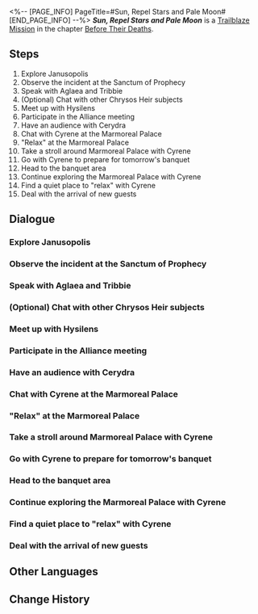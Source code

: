 <%-- [PAGE_INFO]
PageTitle=#Sun, Repel Stars and Pale Moon#
[END_PAGE_INFO] --%>
{{Stub|Dialogue.}}
{{Mission Infobox
|id            = 1040604
|title         = 
|image         = <!--Mission Sun, Repel Stars and Pale Moon.png-->
|type          = Trailblaze
|event_name    = 
|chapter       = Before Their Deaths
|requirements  = {{subst:void|<!--Unknown: {"Type":"Manual"}-->}}
|summary       = <!--official mission summary from Fate's Atlas-->
|characters    = "Dux Brumalis" Seneca; "Dux Fragoris" Labienus; Aglaea; Angry Priest; Cerydra; Crude Ladonian; Cyrene; Herta; Hysilens; Irritable Warrior; Trailblazer; Tribbie
|startLocation = [[Amphoreus]] - [[Imperator's Janusopolis]]
|world         = Amphoreus
|area          = Imperator's Janusopolis
|prev          = 
|next          = ???
|rewards       = Trailblaze EXP*1,900; Stellar Jade*240; Traveler's Guide*18; Lost Crystal*18; Disorder Ambrosia*760; Credit*240,000
}}
'''''Sun, Repel Stars and Pale Moon''''' is a [[Trailblaze Mission]] in the chapter [[Before Their Deaths]].

==Steps==
# Explore Janusopolis
# Observe the incident at the Sanctum of Prophecy
# Speak with Aglaea and Tribbie
# (Optional) Chat with other Chrysos Heir subjects
# Meet up with Hysilens
# Participate in the Alliance meeting
# Have an audience with Cerydra
# Chat with Cyrene at the Marmoreal Palace
# "Relax" at the Marmoreal Palace
# Take a stroll around Marmoreal Palace with Cyrene
# Go with Cyrene to prepare for tomorrow's banquet
# Head to the banquet area
# Continue exploring the Marmoreal Palace with Cyrene
# Find a quiet place to "relax" with Cyrene
# Deal with the arrival of new guests

<!--
==Gameplay Notes==

--><!--
==Trial Character==

-->
==Dialogue==
{{Stub Dialogue}}

===Explore Janusopolis{{subst:void|<!--104060401-->}}===
{{Mission Description|type=trailblaze|location=Imperator's Janusopolis|People say this is a cruel era stained with golden blood and crimson, an era of catastrophe where tsunamis rage and mountains crumble, an era of tyranny where corrupt rulers trample the law, a dark era where both gods and their faithful are slaughtered. This is the era of the First Flame-Chase Journey, an era with a scorching sun that burns with blinding light.<br />And you must gaze directly into it, asking it to illuminate the fire you seek.}}
{{Dialogue Start}}
:{{tx}}
{{Dialogue End}}

===Observe the incident at the Sanctum of Prophecy{{subst:void|<!--104060402-->}}===
{{Dialogue Start}}
:{{tx}}
{{Dialogue End}}

===Speak with Aglaea and Tribbie{{subst:void|<!--104060405-->}}===
{{Dialogue Start}}
:{{tx}}
{{Dialogue End}}

===(Optional) Chat with other Chrysos Heir subjects{{subst:void|<!--104060411-->}}===
{{Dialogue Start}}
:{{tx}}
{{Dialogue End}}

===Meet up with Hysilens{{subst:void|<!--104060406-->}}===
{{Dialogue Start}}
:{{tx}}
{{Dialogue End}}

===Participate in the Alliance meeting{{subst:void|<!--104060407-->}}===
{{Dialogue Start}}
:{{tx}}
{{Dialogue End}}

===Have an audience with Cerydra{{subst:void|<!--104060409-->}}===
{{Dialogue Start}}
:{{tx}}
{{Dialogue End}}

===Chat with Cyrene at the Marmoreal Palace{{subst:void|<!--104060410-->}}===
{{Mission Description|type=trailblaze|location=Imperator's Dawncloud|update|The myth has drifted from its destined course. If fate is written in the stars, then their gravity pulls not just the sun, but the very tides at your feet.<br />The stars may be untouchable, but the tide isn't. Stand in its flow and feel how cosmic forces lap at your ankles.<br />That's the ocean whispering its worries, wave by wave, shore to soul.}}
{{Dialogue Start}}
:{{tx}}
{{Dialogue End}}

==="Relax" at the Marmoreal Palace{{subst:void|<!--104060418-->}}===
{{Dialogue Start}}
:{{tx}}
{{Dialogue End}}

===Take a stroll around Marmoreal Palace with Cyrene{{subst:void|<!--104060419-->}}===
{{Dialogue Start}}
:{{tx}}
{{Dialogue End}}

===Go with Cyrene to prepare for tomorrow's banquet{{subst:void|<!--104060426-->}}===
{{Dialogue Start}}
:{{tx}}
{{Dialogue End}}

===Head to the banquet area{{subst:void|<!--104060428-->}}===
{{Mission Description|type=trailblaze|location=Imperator's Okhema|update|What a spectacle this banquet of power is, where the ruler's ambitious toast leaves everyone intoxicated with possibility. Beneath the sweet honey brew, though, salt and bitterness linger on the tongue.<br />The higher the revelry soars, the less anyone notices the world below. That's the trick of it all.<br />Only those who reach the absolute summit feel the sobering winds of truth. Then comes the inevitable fall. Salt, bitterness, vertigo, pain... all rushing up to embrace you as gravity collects its debt.}}
{{Dialogue Start}}
:{{tx}}
{{Dialogue End}}

===Continue exploring the Marmoreal Palace with Cyrene{{subst:void|<!--104060420-->}}===
{{Mission Description|type=trailblaze|location=Imperator's Okhema|update|The myth has drifted from its destined course. If fate is written in the stars, then their gravity pulls not just the sun, but the very tides at your feet.<br />The stars may be untouchable, but the tide isn't. Stand in its flow and feel how cosmic forces lap at your ankles.<br />That's the ocean whispering its worries, wave by wave, shore to soul.}}
{{Dialogue Start}}
:{{tx}}
{{Dialogue End}}

===Find a quiet place to "relax" with Cyrene{{subst:void|<!--104060424-->}}===
{{Dialogue Start}}
:{{tx}}
{{Dialogue End}}

===Deal with the arrival of new guests{{subst:void|<!--104060425-->}}===
{{Dialogue Start}}
:{{tx}}
{{Dialogue End}}

==Other Languages==
{{Other Languages
|en   = Sun, Repel Stars and Pale Moon
|zhs  = 初日啊，逐退群星与残月
|zht  = 初日啊，逐退群星與殘月
|ja   = 曙光よ、星々と残月を払え
|ko   = 첫 태양이여, 뭇별과 잔월을 물리쳐다오
|es   = Sol naciente, ahuyenta las estrellas y la luna menguante
|fr   = Soleil, repousse les étoiles et la lune pâle
|ru   = О солнце, прогони звёзды и убывающую луну
|th   = อาทิตย์แรกเอ๋ย จงขับไล่หมู่ดาวและเสี้ยวจันทร์
|vi   = Hỡi Mặt Trời, Hãy Xua Tan Những Vì Sao Và Trăng Tàn
|de   = O Sonne, vertreibe Sterne und bleichen Mond
|id   = Fajar Pertama, Usirlah Bintang dan Rembulan Pudar
|pt   = Ó Sol, Afasta as Estrelas e a Pálida Lua
}}

==Change History==
{{Change History|3.5}}
